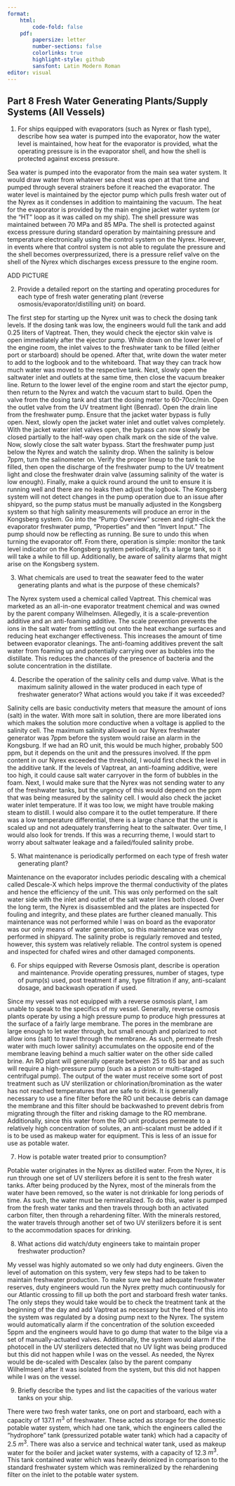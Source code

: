 ```yaml
---
format:
    html: 
        code-fold: false
    pdf:
        papersize: letter
        number-sections: false
        colorlinks: true
        highlight-style: github
        sansfont: Latin Modern Roman
editor: visual
---
```


## Part 8 Fresh Water Generating Plants/Supply Systems (All Vessels)

1.	For ships equipped with evaporators (such as Nyrex or flash type), describe how sea water is pumped into the evaporator, how the water level is maintained, how heat for the evaporator is provided, what the operating pressure is in the evaporator shell, and how the shell is protected against excess pressure.

Sea water is pumped into the evaporator from the main sea water system. It would draw water from whatever sea chest was open at that time and pumped through several strainers before it reached the evaporator. The water level is maintained by the ejector pump which pulls fresh water out of the Nyrex as it condenses in addition to maintaining the vacuum. The heat for the evaporator is provided by the main engine jacket water system (or the "HT" loop as it was called on my ship). The shell pressure was maintained between 70 MPa and 85 MPa. The shell is protected against excess pressure during standard operation by maintaining pressure and temperature electronically using the control system on the Nyrex. However, in events where that control system is not able to regulate the pressure and the shell becomes overpressurized, there is a pressure relief valve on the shell of the Nyrex which discharges excess pressure to the engine room.

ADD PICTURE

2.	Provide a detailed report on the starting and operating procedures for each type of fresh water generating plant (reverse osmosis/evaporator/distilling unit) on board.

The first step for starting up the Nyrex unit was to check the dosing tank levels. If the dosing tank was low, the engineers would full the tank and add 0.25 liters of Vaptreat. Then, they would check the ejector skin valve is open immediately after the ejector pump. While down on the lower level of the engine room, the inlet valves to the freshwater tank to be filled (either port or starboard) should be opened. After that, write down the water meter to add to the logbook and to the whiteboard. That way they can track how much water was moved to the respective tank. Next, slowly open the saltwater inlet and outlets at the same time, then close the vacuum breaker line. Return to the lower level of the engine room and start the ejector pump, then return to the Nyrex and watch the vacuum start to build. Open the valve from the dosing tank and start the dosing meter to 60-70cc/min. Open the outlet valve from the UV treatment light (Benrad). Open the drain line from the freshwater pump. Ensure that the jacket water bypass is fully open. Next, slowly open the jacket water inlet and outlet valves completely. With the jacket water inlet valves open, the bypass can now slowly be closed partially to the half-way open chalk mark on the side of the valve. Now, slowly close the salt water bypass. Start the freshwater pump just below the Nyrex and watch the salinity drop. When the salinity is below 7ppm, turn the salinometer on. Verify the proper lineup to the tank to be filled, then open the discharge of the freshwater pump to the UV treatment light and close the freshwater drain valve (assuming salinity of the water is low enough). Finally, make a quick round around the unit to ensure it is running well and there are no leaks then adjust the logbook. The Kongsberg system will not detect changes in the pump operation due to an issue after shipyard, so the pump status must be manually adjusted in the Kongsberg system so that high salinity measurements will produce an error in the Kongsberg system. Go into the "Pump Overview" screen and right-click the evaporator freshwater pump, "Properties" and then "Invert Input." The pump should now be reflecting as running. Be sure to undo this when turning the evaporator off. From there, operation is simple: monitor the tank level indicator on the Kongsberg system periodically, it's a large tank, so it will take a while to fill up. Additionally, be aware of salinity alarms that might arise on the Kongsberg system.

3.	What chemicals are used to treat the seawater feed to the water generating plants and what is the purpose of these chemicals?

The Nyrex system used a chemical called Vaptreat. This chemical was marketed as an all-in-one evaporator treatment chemical and was owned by the parent company Wilhelmsen. Allegedly, it is a scale-prevention additive and an anti-foaming additive. The scale prevention prevents the ions in the salt water from settling out onto the heat exchange surfaces and reducing heat exchanger effectiveness. This increases the amount of time between evaporator cleanings. The anti-foaming additives prevent the salt water from foaming up and potentially carrying over as bubbles into the distillate. This reduces the chances of the presence of bacteria and the solute concentration in the distillate. 

4.	Describe the operation of the salinity cells and dump valve. What is the maximum salinity allowed in the water produced in each type of freshwater generator? What actions would you take if it was exceeded?

Salinity cells are basic conductivity meters that measure the amount of ions (salt) in the water. With more salt in solution, there are more liberated ions which makes the solution more conductive when a voltage is applied to the salinity cell. The maximum salinity allowed in our Nyrex freshwater generator was 7ppm before the system would raise an alarm in the Kongsburg. If we had an RO unit, this would be much higher, probably 500 ppm, but it depends on the unit and the pressures involved. If the ppm content in our Nyrex exceeded the threshold, I would first check the level in the additive tank. If the levels of Vaptreat, an anti-foaming additive, were too high, it could cause salt water carryover in the form of bubbles in the foam. Next, I would make sure that the Nyrex was not sending water to any of the freshwater tanks, but the urgency of this would depend on the ppm that was being measured by the salinity cell. I would also check the jacket water inlet temperature. If it was too low, we might have trouble making steam to distill. I would also compare it to the outlet temperature. If there was a low temperature differential, there is a large chance that the unit is scaled up and not adequately transferring heat to the saltwater. Over time, I would also look for trends. If this was a recurring theme, I would start to worry about saltwater leakage and a failed/fouled salinity probe. 

5.	What maintenance is periodically performed on each type of fresh water generating plant?

Maintenance on the evaporator includes periodic descaling with a chemical called Descale-X which helps improve the thermal conductivity of the plates and hence the efficiency of the unit. This was only performed on the salt water side with the inlet and outlet of the salt water lines both closed. Over the long term, the Nyrex is disassembled and the plates are inspected for fouling and integrity, and these plates are further cleaned manually. This maintenance was not performed while I was on board as the evaporator was our only means of water generation, so this maintenance was only performed in shipyard. The salinity probe is regularly removed and tested, however, this system was relatively reliable. The control system is opened and inspected for chafed wires and other damaged components.

6.	For ships equipped with Reverse Osmosis plant, describe is operation and maintenance. Provide operating pressures, number of stages, type of pump(s) used, post treatment if any, type filtration if any, anti-scalant dosage, and backwash operation if used.

Since my vessel was not equipped with a reverse osmosis plant, I am unable to speak to the specifics of my vessel. Generally, reverse osmosis plants operate by using a high pressure pump to produce high pressures at the surface of a fairly large membrane. The pores in the membrane are large enough to let water through, but small enough and polarized to not allow ions (salt) to travel through the membrane. As such, permeate (fresh water with much lower salinity) accumulates on the opposite end of the membrane leaving behind a much saltier water on the other side called brine. An RO plant will generally operate between 25 to 65 bar and as such will require a high-pressure pump (such as a piston or multi-staged centrifugal pump). The output of the water must receive some sort of post treatment such as UV sterilization or chlorination/bromination as the water has not reached temperatures that are safe to drink. It is generally necessary to use a fine filter before the RO unit because debris can damage the membrane and this filter should be backwashed to prevent debris from migrating through the filter and risking damage to the RO membrane. Additionally, since this water from the RO unit produces permeate to a relatively high concentration of solutes, an anti-scalant must be added if it is to be used as makeup water for equipment. This is less of an issue for use as potable water.

7.	How is potable water treated prior to consumption?

Potable water originates in the Nyrex as distilled water. From the Nyrex, it is run through one set of UV sterilizers before it is sent to the fresh water tanks. After being produced by the Nyrex, most of the minerals from the water have been removed, so the water is not drinkable for long periods of time. As such, the water must be remineralized. To do this, water is pumped from the fresh water tanks and then travels through both an activated carbon filter, then through a rehardening filter. With the minerals restored, the water travels through another set of two UV sterilizers before it is sent to the accommodation spaces for drinking.

8.	What actions did watch/duty engineers take to maintain proper freshwater production?

My vessel was highly automated so we only had duty engineers. Given the level of automation on this system, very few steps had to be taken to maintain freshwater production. To make sure we had adequate freshwater reserves, duty engineers would run the Nyrex pretty much continuously for our Atlantic crossing to fill up both the port and starboard fresh water tanks. The only steps they would take would be to check the treatment tank at the beginning of the day and add Vaptreat as necessary but the feed of this into the system was regulated by a dosing pump next to the Nyrex. The system would automatically alarm if the concentration of the solution exceeded 5ppm and the engineers would have to go dump that water to the bilge via a set of manually-actuated valves. Additionally, the system would alarm if the photocell in the UV sterilizers detected that no UV light was being produced but this did not happen while I was on the vessel. As needed, the Nyrex would be de-scaled with Descalex (also by the parent company Wilhelmsen) after it was isolated from the system, but this did not happen while I was on the vessel.

9.	Briefly describe the types and list the capacities of the various water tanks on your ship.

There were two fresh water tanks, one on port and starboard, each with a capacity of 137.1 $m^3$ of freshwater. These acted as storage for the domestic potable water system, which had one tank, which the engineers called the "hydrophore" tank (pressurized potable water tank) which had a capacity of 2.5 $m^3$. There was also a service and technical water tank, used as makeup water for the boiler and jacket water systems, with a capacity of 12.3 $m^3$. This tank contained water which was heavily deionized in comparison to the standard freshwater system which was remineralized by the rehardening filter on the inlet to the potable water system. 